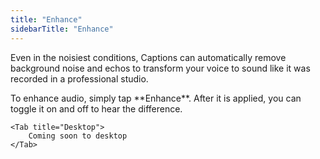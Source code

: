 ```yaml
---
title: "Enhance"
sidebarTitle: "Enhance"
---
```


Even in the noisiest conditions, Captions can automatically remove background noise and echos to transform your voice to sound like it was recorded in a professional studio.

<Tabs>
    <Tab title="iOS">
        To enhance audio, simply tap **Enhance**. After it is applied, you can toggle it on and off to hear the difference.
    </Tab>

    <Tab title="Desktop">
        Coming soon to desktop
    </Tab>
</Tabs>